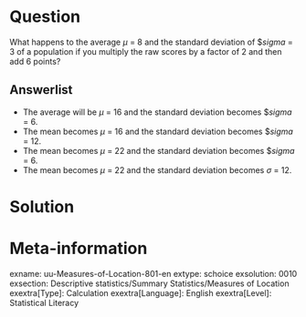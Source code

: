 Question
========
What happens to the average $\mu$ = 8 and the standard deviation of $$sigma$ = 3 of a population if you multiply the raw scores by a factor of 2 and then add 6 points?


  
Answerlist
----------
* The average will be $\mu$ = 16 and the standard deviation becomes $$sigma$ = 6.
* The mean becomes $\mu$ = 16 and the standard deviation becomes $$sigma$ = 12.
* The mean becomes $\mu$ = 22 and the standard deviation becomes $$sigma$ = 6.
* The mean becomes $\mu$ = 22 and the standard deviation becomes $\sigma$ = 12.

Solution
========

Meta-information
================
exname: uu-Measures-of-Location-801-en
extype: schoice
exsolution: 0010
exsection: Descriptive statistics/Summary Statistics/Measures of Location
exextra[Type]: Calculation
exextra[Language]: English
exextra[Level]: Statistical Literacy
